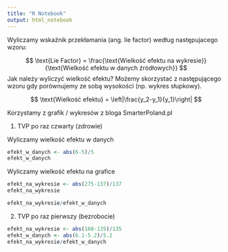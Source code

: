 ```yaml
---
title: "R Notebook"
output: html_notebook
---
```


Wyliczamy wskaźnik przekłamania (ang. lie factor) według następujacego wzoru:

$$
\text{Lie Factor} = \frac{\text{Wielkość efektu na wykresie}}{\text{Wielkość efektu w danych źródłowych}}
$$
Jak należy wyliczyć wielkość efektu? Możemy skorzystać z następującego wzoru gdy porównujemy ze sobą wysokości (np. wykres słupkowy).

$$
\text{Wielkość efektu} = \left|\frac{y_2-y_1}{y_1}\right|
$$

Korzystamy z grafik / wykresów z bloga SmarterPoland.pl

1. TVP po raz czwarty (zdrowie)

Wyliczamy wielkość efektu w danych

```r
efekt_w_danych <- abs(6-5)/5
efekt_w_danych
```
Wyliczamy wielkość efektu na grafice

```r
efekt_na_wykresie <- abs(275-137)/137
efekt_na_wykresie
```

```r
efekt_na_wykresie/efekt_w_danych 
```

2. TVP po raz pierwszy (bezrobocie)

```r
efekt_na_wykresie <- abs(160-135)/135
efekt_w_danych <- abs(6.1-5.2)/5.2
efekt_na_wykresie/efekt_w_danych 
```






